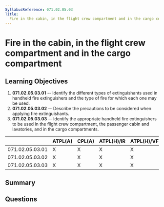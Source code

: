 ```yaml
---
SyllabusReference: 071.02.05.03
Title:
  Fire in the cabin, in the flight crew compartment and in the cargo compartment
---
```


# Fire in the cabin, in the flight crew compartment and in the cargo compartment

## Learning Objectives

1. **071.02.05.03.01** -- Identify the different types of extinguishants used in
   handheld fire extinguishers and the type of fire for which each one may be
   used.
2. **071.02.05.03.02** -- Describe the precautions to be considered when
   applying fire extinguishants.
3. **071.02.05.03.03** -- Identify the appropriate handheld fire extinguishers
   to be used in the flight crew compartment, the passenger cabin and
   lavatories, and in the cargo compartments.

|                 | ATPL(A) | CPL(A) | ATPL(H)/IR | ATPL(H)/VFR | CPL(H) | IR  | CBIR(A) |
| --------------- | ------- | ------ | ---------- | ----------- | ------ | --- | ------- |
| 071.02.05.03.01 | X       | X      | X          | X           | X      |     |         |
| 071.02.05.03.02 | X       | X      | X          | X           | X      |     |         |
| 071.02.05.03.03 | X       | X      | X          | X           | X      |     |         |

## Summary

## Questions
